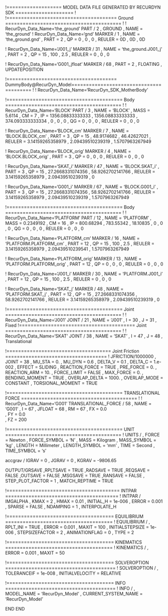 ﻿!=================== MODEL DATA FILE GENERATED BY RECURDYN SDK ====================
!
!====================================== Ground ========================================
!
!                         RecurDyn_Data_Name='the_ground'
PART / 2 , GROUND
, NAME = 'the_ground'
!                         RecurDyn_Data_Name='gnd'
MARKER / 1
, NAME = 'the_ground.gnd'
, PART = 2
, QP = 0 , 0 , 0
, REULER = 0D , 0D , 0D
 
 


!                         RecurDyn_Data_Name='J001_j'
MARKER / 31
, NAME = 'the_ground.J001_j'
, PART = 2
, QP = 15 , 100 , 2.5
, REULER = 0 , 0 , 0
 
 
!                         RecurDyn_Data_Name='G001_jfloat'
MARKER / 68
, PART = 2
, FLOATING
, UPDATEPOSITION
 
 
!====================================== DummyBody@RecurDyn_Model========================================
!
!                         RecurDyn_Data_Name='RecurDyn_SDK_MotherBody'


!======================================== Body ========================================
!
!                         RecurDyn_Data_Name='BLOCK'
PART / 3
, NAME = 'BLOCK'
, MASS = 5.6114
, CM = 7
, IP = 1356.08833333333 , 1356.08833333333 , 374.093333333334
, 0 , 0 , 0
, QG = 0 , 0 , 0
, REULER = 0 , 0 , 0
 
 
!                         RecurDyn_Data_Name='BLOCK_cm'
MARKER / 7
, NAME = 'BLOCK.BLOCK_cm'
, PART = 3
, QP = 15 , 48.9174682 , 46.42627021
, REULER = 3.14159265358979 , 2.09439510239319 , 1.5707963267949
 
 
!                         RecurDyn_Data_Name='BLOCK_orig'
MARKER / 4
, NAME = 'BLOCK.BLOCK_orig'
, PART = 3
, QP = 0 , 0 , 0
, REULER = 0 , 0 , 0
 
 
!                         RecurDyn_Data_Name='SKAT_i'
MARKER / 47
, NAME = 'BLOCK.SKAT_i'
, PART = 3
, QP = 15 , 27.2668331074356 , 58.9262702141766
, REULER = 3.14159265358979 , 2.09439510239319 , 0
 
 
!                         RecurDyn_Data_Name='G001_i'
MARKER / 67
, NAME = 'BLOCK.G001_i'
, PART = 3
, QP = 15 , 27.2668331074356 , 58.9262702141766
, REULER = 3.14159265358979 , 2.09439510239319 , 1.5707963267949
 
 
!======================================== Body ========================================
!
!                         RecurDyn_Data_Name='PLATFORM'
PART / 12
, NAME = 'PLATFORM'
, MASS = 0.2349192
, CM = 16
, IP = 800.68294 , 783.55342 , 18.10835
, 0 , 0 , 0
, QG = 0 , 0 , 0
, REULER = 0 , 0 , 0
 
 
!                         RecurDyn_Data_Name='PLATFORM_cm'
MARKER / 16
, NAME = 'PLATFORM.PLATFORM_cm'
, PART = 12
, QP = 15 , 100 , 2.5
, REULER = 3.14159265358979 , 2.09439510239541 , 1.5707963267949
 
 
!                         RecurDyn_Data_Name='PLATFORM_orig'
MARKER / 13
, NAME = 'PLATFORM.PLATFORM_orig'
, PART = 12
, QP = 0 , 0 , 0
, REULER = 0 , 0 , 0
 
 
!                         RecurDyn_Data_Name='J001_i'
MARKER / 30
, NAME = 'PLATFORM.J001_i'
, PART = 12
, QP = 15 , 100 , 2.5
, REULER = 0 , 0 , 0
 
 
!                         RecurDyn_Data_Name='SKAT_j'
MARKER / 48
, NAME = 'PLATFORM.SKAT_j'
, PART = 12
, QP = 15 , 27.2668331074356 , 58.9262702141766
, REULER = 3.14159265358979 , 2.09439510239319 , 0
 
 
!======================================== Joint ========================================
!
!                         RecurDyn_Data_Name='J001'
JOINT / 21
, NAME = 'J001'
, I = 30
, J = 31
, Fixed
!======================================== Joint ========================================
!
!                         RecurDyn_Data_Name='SKAT'
JOINT / 38
, NAME = 'SKAT'
, I = 47
, J = 48
, Translational
 
 
!==================================== Joint Friction ===================================
!
JFRICTION/1000000
, JOINT = 38
, MU_STA = 0.
, MU_DYN = 0.6
, DELTA_V = 0.1
, DELTA_C = 1.e-002
, EFFECT = SLIDING
, REACTION_FORCE = TRUE
, PRE_FORCE = 0.
, REACTION_ARM = 10.
, FORCE_LIMIT = FALSE
, MAX_FORCE = 0.
, BENDING_MOMENT = TRUE
, OVERLAP_DELTA = 1000.
, OVERLAP_MODE = CONSTANT
, TORSIONAL_MOMENT = TRUE
 
 
!======================================== TRANSLATIONAL FORCE ========================================
!
!                         RecurDyn_Data_Name='G001'
TRANSLATIONAL_FORCE / 58
, NAME = 'G001'
, I = 67
, JFLOAT = 68
, RM = 67
, FX = 0.0\
, FY = 0.0\
, FZ = 200\
 
 
!======================================== UNIT ========================================
!
UNITS / 
, FORCE = Newton
, FORCE_SYMBOL = 'N'
, MASS = Kilogram
, MASS_SYMBOL = 'kg'
, LENGTH = Millimeter
, LENGTH_SYMBOL = 'mm'
, TIME = Second
, TIME_SYMBOL = 's'


accgrav /  IGRAV = 0
, JGRAV = 0
, KGRAV = -9806.65


OUTPUT/GRSAVE
,RPLTSAVE = TRUE
,RADSAVE = TRUE
,REQSAVE = FALSE
,OUTSAVE = FALSE
,MSGSAVE = TRUE
,RANSAVE = FALSE
, STEP_PLOT_FACTOR = 1
, MATCH_REPTIME = TRUE


!======================================= INTPAR =======================================
!
INTPAR / IMGALPHA
, KMAX = 2
, HMAX = 0.01
, INITIAL_H = 1e-006
, ERROR = 0.001
, SPARSE = FALSE
, NDAMPING = 1
, INTERPOLATE_H


!===================================== EQUILIBRIUM =====================================
!
EQUILIBRIUM /
, RPLT_INI = TRUE
, ERROR = 0.001
, MAXIT = 100
, INITIALSTEPSIZE = 1e-006
, STEPSIZEFACTOR = 2
, ANIMATIONFLAG = 0
, TYPE = 2


!===================================== KINEMATICS =====================================
!
KINEMATICS /
, ERROR = 0.001
, MAXIT = 50




!===================================== SOLVEROPTION ======================================
!
SOLVEROPTION /
, TOLERANCEIF  = 1e-008
, INITIALVELOCITY  = RELATIVE


!===================================== INFO ======================================
!
INFO /
, MODEL_NAME = 'RecurDyn_Model'
, CURRENT_SYSTEM_NAME = 'RecurDyn_Model'


END
END
